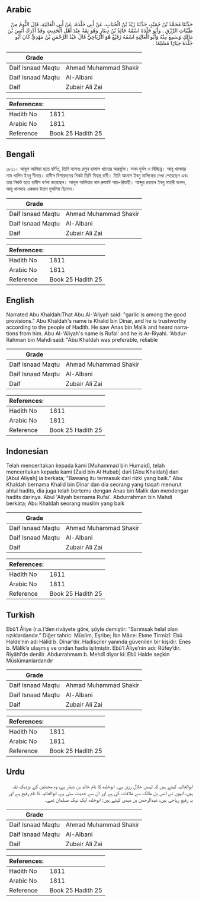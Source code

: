 ## Arabic


<div dir="rtl" lang="ar" style={{fontSize:'larger',backgroundColor:'#f8f9fa',padding:20}}>
حَدَّثَنَا مُحَمَّدُ بْنُ حُمَيْدٍ، حَدَّثَنَا زَيْدُ بْنُ الْحُبَابِ، عَنْ أَبِي خَلْدَةَ، عَنْ أَبِي الْعَالِيَةِ، قَالَ الثُّومُ مِنْ طَيِّبَاتِ الرِّزْقِ ‏.‏ وَأَبُو خَلْدَةَ اسْمُهُ خَالِدُ بْنُ دِينَارٍ وَهُوَ ثِقَةٌ عِنْدَ أَهْلِ الْحَدِيثِ وَقَدْ أَدْرَكَ أَنَسَ بْنَ مَالِكٍ وَسَمِعَ مِنْهُ وَأَبُو الْعَالِيَةِ اسْمُهُ رُفَيْعٌ هُوَ الرِّيَاحِيُّ قَالَ عَبْدُ الرَّحْمَنِ بْنُ مَهْدِيٍّ كَانَ أَبُو خَلْدَةَ خِيَارًا مُسْلِمًا ‏.‏
</div>
<div style={{backgroundColor:'#f8f9fa',padding:20, marginBottom: 10}}><table> <thead> <tr> <th>Grade</th> <th></th> </tr> </thead> <tbody> <tr><td>Daif Isnaad Maqtu</td><td>Ahmad Muhammad Shakir</td></tr><tr><td>Daif Isnaad Maqtu</td><td>Al-Albani</td></tr><tr><td>Daif</td><td>Zubair Ali Zai</td></tr></tbody></table><table> <thead> <tr> <th>References:</th> <th></th> </tr> </thead> <tbody><tr><td>Hadith No</td><td>1811</td></tr><tr><td>Arabic No</td><td>1811</td></tr><tr><td>Reference</td><td>Book 25 Hadith 25</td></tr></tbody></table></div>

## Bengali


<div dir="ltr" lang="bn" style={{fontSize:'larger',backgroundColor:'#f8f9fa',padding:20}}>
১৮১১। আবূল আলিয়া হতে বর্ণিত, তিনি বলেনঃ রসুন হালাল খাদ্যের অন্তর্ভুক্ত। সনদ দুর্বল ও বিচ্ছিন্ন। আবূ খালদার নাম খালিদ ইবনু দীনার। হাদীস বিশারদদের নিকট তিনি বিশ্বস্থ রাবী। তিনি আনাস ইবনু মালিকের দেখা পেয়েছেন এবং তার নিকট হতে হাদীস বর্ণনা করেছেন। আবূল আলিয়ার নাম রুফাঈ আর-রিযাহী। আব্দুর রহমান ইবনু মাহদী বলেন, আবূ খালদাহ একজন উত্তম মুসলিম ছিলেন।
</div>
<div style={{backgroundColor:'#f8f9fa',padding:20, marginBottom: 10}}><table> <thead> <tr> <th>Grade</th> <th></th> </tr> </thead> <tbody> <tr><td>Daif Isnaad Maqtu</td><td>Ahmad Muhammad Shakir</td></tr><tr><td>Daif Isnaad Maqtu</td><td>Al-Albani</td></tr><tr><td>Daif</td><td>Zubair Ali Zai</td></tr></tbody></table><table> <thead> <tr> <th>References:</th> <th></th> </tr> </thead> <tbody><tr><td>Hadith No</td><td>1811</td></tr><tr><td>Arabic No</td><td>1811</td></tr><tr><td>Reference</td><td>Book 25 Hadith 25</td></tr></tbody></table></div>

## English


<div dir="ltr" lang="en" style={{fontSize:'larger',backgroundColor:'#f8f9fa',padding:20}}>
Narrated Abu Khaldah:That Abu Al-'Aliyah said: "garlic is among the good provisions." Abu Khaldah's name is Khalid bin Dinar, and he is trustworthy according to the people of Hadith. He saw Anas bin Malik and heard narrations from him. Abu Al-'Aliyah's name is Rufai' and he is Ar-Riyahi. 'Abdur-Rahman bin Mahdi said: "Abu Khaldah was preferable, reliable
</div>
<div style={{backgroundColor:'#f8f9fa',padding:20, marginBottom: 10}}><table> <thead> <tr> <th>Grade</th> <th></th> </tr> </thead> <tbody> <tr><td>Daif Isnaad Maqtu</td><td>Ahmad Muhammad Shakir</td></tr><tr><td>Daif Isnaad Maqtu</td><td>Al-Albani</td></tr><tr><td>Daif</td><td>Zubair Ali Zai</td></tr></tbody></table><table> <thead> <tr> <th>References:</th> <th></th> </tr> </thead> <tbody><tr><td>Hadith No</td><td>1811</td></tr><tr><td>Arabic No</td><td>1811</td></tr><tr><td>Reference</td><td>Book 25 Hadith 25</td></tr></tbody></table></div>

## Indonesian


<div dir="ltr" lang="id" style={{fontSize:'larger',backgroundColor:'#f8f9fa',padding:20}}>
Telah menceritakan kepada kami [Muhammad bin Humaid], telah menceritakan kepada kami [Zaid bin Al Hubab] dari [Abu Khaldah] dari [Abul Aliyah] ia berkata; "Bawang itu termasuk dari rizki yang baik." Abu Khaldah bernama Khalid bin Dinar dan dia seorang yang tsiqah menurut ahlul hadits, dia juga telah bertemu dengan Anas bin Malik dan mendengar hadits darinya. Abul 'Aliyah bernama Rufai'. Abdurrahman bin Mahdi berkata; Abu Khaldah seorang muslim yang baik
</div>
<div style={{backgroundColor:'#f8f9fa',padding:20, marginBottom: 10}}><table> <thead> <tr> <th>Grade</th> <th></th> </tr> </thead> <tbody> <tr><td>Daif Isnaad Maqtu</td><td>Ahmad Muhammad Shakir</td></tr><tr><td>Daif Isnaad Maqtu</td><td>Al-Albani</td></tr><tr><td>Daif</td><td>Zubair Ali Zai</td></tr></tbody></table><table> <thead> <tr> <th>References:</th> <th></th> </tr> </thead> <tbody><tr><td>Hadith No</td><td>1811</td></tr><tr><td>Arabic No</td><td>1811</td></tr><tr><td>Reference</td><td>Book 25 Hadith 25</td></tr></tbody></table></div>

## Turkish


<div dir="ltr" lang="tr" style={{fontSize:'larger',backgroundColor:'#f8f9fa',padding:20}}>
Ebû’l Âliye (r.a.)’den rivâyete göre, şöyle demiştir: “Sarımsak helal olan rızıklardandır.” Diğer tahric: Müslim, Eşribe; İbn Mâce: Etıme Tirmizî: Ebû Halde’nin adı Hâlid b. Dinar’dır. Hadisçiler yanında güvenilen bir kişidir. Enes b. Mâlik’e ulaşmış ve ondan hadis işitmiştir. Ebû’l Âliye’nin adı: Rüfey’dir. Riyâhî’de denilir. Abdurrahmam b. Mehdî diyor ki: Ebû Halde seçkin Müslümanlardandır
</div>
<div style={{backgroundColor:'#f8f9fa',padding:20, marginBottom: 10}}><table> <thead> <tr> <th>Grade</th> <th></th> </tr> </thead> <tbody> <tr><td>Daif Isnaad Maqtu</td><td>Ahmad Muhammad Shakir</td></tr><tr><td>Daif Isnaad Maqtu</td><td>Al-Albani</td></tr><tr><td>Daif</td><td>Zubair Ali Zai</td></tr></tbody></table><table> <thead> <tr> <th>References:</th> <th></th> </tr> </thead> <tbody><tr><td>Hadith No</td><td>1811</td></tr><tr><td>Arabic No</td><td>1811</td></tr><tr><td>Reference</td><td>Book 25 Hadith 25</td></tr></tbody></table></div>

## Urdu


<div dir="rtl" lang="ur" style={{fontSize:'larger',backgroundColor:'#f8f9fa',padding:20}}>
ابوالعالیہ کہتے ہیں کہ لہسن حلال رزق ہے۔ ابوخلدہ کا نام خالد بن دینار ہے، وہ محدثین کے نزدیک ثقہ ہیں، انہوں نے انس بن مالک سے ملاقات کی ہے اور ان سے حدیث سنی ہے، ابوالعالیہ کا نام رفیع ہے اور یہ رفیع ریاحی ہیں، عبدالرحمٰن بن مہدی کہتے ہیں: ابوخلدہ ایک نیک مسلمان تھے۔
</div>
<div style={{backgroundColor:'#f8f9fa',padding:20, marginBottom: 10}}><table> <thead> <tr> <th>Grade</th> <th></th> </tr> </thead> <tbody> <tr><td>Daif Isnaad Maqtu</td><td>Ahmad Muhammad Shakir</td></tr><tr><td>Daif Isnaad Maqtu</td><td>Al-Albani</td></tr><tr><td>Daif</td><td>Zubair Ali Zai</td></tr></tbody></table><table> <thead> <tr> <th>References:</th> <th></th> </tr> </thead> <tbody><tr><td>Hadith No</td><td>1811</td></tr><tr><td>Arabic No</td><td>1811</td></tr><tr><td>Reference</td><td>Book 25 Hadith 25</td></tr></tbody></table></div>
